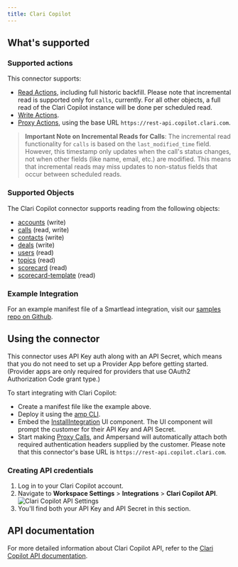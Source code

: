 ```yaml
---
title: Clari Copilot
---
```

## What's supported

### Supported actions

This connector supports:
- [Read Actions](/read-actions), including full historic backfill. Please note that incremental read is supported only for `calls`, currently. For all other objects, a full read of the Clari Copilot instance will be done per scheduled read.
- [Write Actions](/write-actions).
- [Proxy Actions](/proxy-actions), using the base URL `https://rest-api.copilot.clari.com`.

> **Important Note on Incremental Reads for Calls**: The incremental read functionality for `calls` is based on the `last_modified_time` field. However, this timestamp only updates when the call's status changes, not when other fields (like name, email, etc.) are modified. This means that incremental reads may miss updates to non-status fields that occur between scheduled reads.


### Supported Objects

The Clari Copilot connector supports reading from the following objects:
- [accounts](https://api-doc.copilot.clari.com/#tag/account/paths/~1create-account/post) (write)
- [calls](https://api-doc.copilot.clari.com/#tag/call/paths/~1calls/get) (read, write)
- [contacts](https://api-doc.copilot.clari.com/#tag/contact/paths/~1create-contact/post) (write)
- [deals](https://api-doc.copilot.clari.com/#tag/deal/paths/~1create-deal/post) (write)
- [users](https://api-doc.copilot.clari.com/#tag/user) (read)
- [topics](https://api-doc.copilot.clari.com/#tag/topics/paths/~1v2~1topics/get) (read)
- [scorecard](https://api-doc.copilot.clari.com/#tag/scorecard) (read)
- [scorecard-template](https://api-doc.copilot.clari.com/#tag/scorecard) (read)



### Example Integration

For an example manifest file of a Smartlead integration, visit our [samples repo on Github](https://github.com/amp-labs/samples/blob/main/clariCopilot/amp.yaml).


## Using the connector

This connector uses API Key auth along with an API Secret, which means that you do not need to set up a Provider App before getting started. (Provider apps are only required for providers that use OAuth2 Authorization Code grant type.)

To start integrating with Clari Copilot:
- Create a manifest file like the example above.
- Deploy it using the [amp CLI](/cli/overview).
- Embed the [InstallIntegration](/embeddable-ui-components#install-integration) UI component. The UI component will prompt the customer for their API Key and API Secret.
- Start making [Proxy Calls](/proxy-actions), and Ampersand will automatically attach both required authentication headers supplied by the customer. Please note that this connector's base URL is `https://rest-api.copilot.clari.com`.


### Creating API credentials

1. Log in to your Clari Copilot account.
2. Navigate to **Workspace Settings** > **Integrations** > **Clari Copilot API**.
![Clari Copilot API Settings](/images/provider-guides/clariCopilot_apikey.png)
3. You'll find both your API Key and API Secret in this section.


## API documentation

For more detailed information about Clari Copilot API, refer to the [Clari Copilot API documentation](https://api-doc.copilot.clari.com/).
